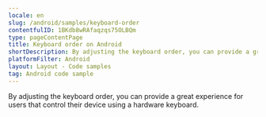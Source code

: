 ```yaml
---
locale: en
slug: /android/samples/keyboard-order
contentfulID: 1BKdb8wRAfaqzqs75OLBQm
type: pageContentPage
title: Keyboard order on Android
shortDescription: By adjusting the keyboard order, you can provide a great experience for users that control their device using a hardware keyboard.
platformFilter: Android
layout: Layout - Code samples
tag: Android code sample
---
```


By adjusting the keyboard order, you can provide a great experience for users that control their device using a hardware keyboard.

<CodeSample id="keyboard-order" locale="en" platform="android"/>